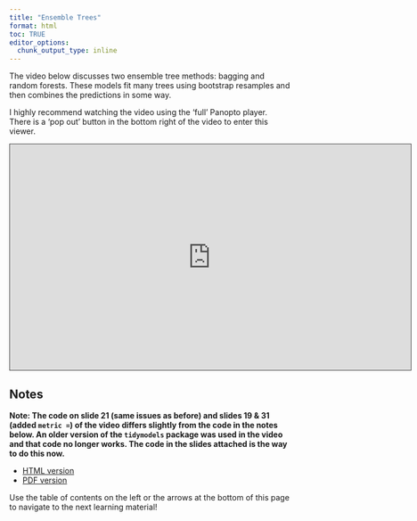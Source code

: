 ```yaml
---
title: "Ensemble Trees"
format: html
toc: TRUE
editor_options: 
  chunk_output_type: inline
---
```


The video below discusses two ensemble tree methods: bagging and random forests. These models fit many trees using bootstrap resamples and then combines the predictions in some way.

I highly recommend watching the video using the 'full' Panopto player. There is a 'pop out' button in the bottom right of the video to enter this viewer.

```{=html}
<iframe src="https://ncsu.hosted.panopto.com/Panopto/Pages/Embed.aspx?id=0209dd68-d60e-40dc-aa62-b22200efcecc&autoplay=false&offerviewer=true&showtitle=true&showbrand=true&captions=false&interactivity=all" height="405" width="720" style="border: 1px solid #464646;" allowfullscreen allow="autoplay" aria-label="Panopto Embedded Video Player" aria-description="54-Ensemble Models: Bagging and Random Forests" ></iframe>
```

## Notes

**Note: The code on slide 21 (same issues as before) and slides 19 & 31 (added `metric = `) of the video differs slightly from the code in the notes below. An older version of the `tidymodels` package was used in the video and that code no longer works. The code in the slides attached is the way to do this now.**

- <a href = "42-RShiny_Debugging_Other_Useful_Things.html" target = "_blank">HTML version</a>
- <a href = "PDFs/42-RShiny_Debugging_Other_Useful_Things.pdf" target = "_blank">PDF version</a>

Use the table of contents on the left or the arrows at the bottom of this page to navigate to the next learning material!